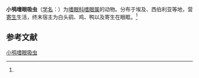 {{Speciesbox
| name = 小鸮嗜眼吸虫
| status = 
| status_system = 
| image = 
| genus = Philophthalmus
| species = nocturnus
| authority = (Looss, 1907)<ref name='id10188'>{{cite web| url =http://www.bioinfo.cn/db05/BjdwSpecies.php?action=view&id=10188| title =小鸮嗜眼吸虫| work =《中国动物物种编目数据库》| publisher =中国科学院微生物研究所| author =中国科学院动物研究所| accessdate =2009-04-16| deadurl =yes| archiveurl =https://web.archive.org/web/20160305043627/http://www.bioinfo.cn/db05/BjdwSpecies.php?action=view&id=10188| archivedate =2016-03-05}}</ref>
}}

'''小鸮嗜眼吸虫'''（[[学名|学名]]：{{lang|la|''Philophthalmus nocturnus''}}）为[[嗜眼科|嗜眼科]][[嗜眼属|嗜眼属]]的动物。分布于埃及、西伯利亚等地，营[[寄生|寄生]]生活，终末宿主为白头鹞、鸡、鸭以及寄生在眼眶。<ref name='id10188'/>

== 参考文献 ==
{{reflist}}

{{Wikispecies|Philophthalmus nocturnus}}
{{Taxonbar|from=Q3102950}}

[[Category:嗜眼属|小鸮嗜眼吸虫]]


{{吸虫小作品}}